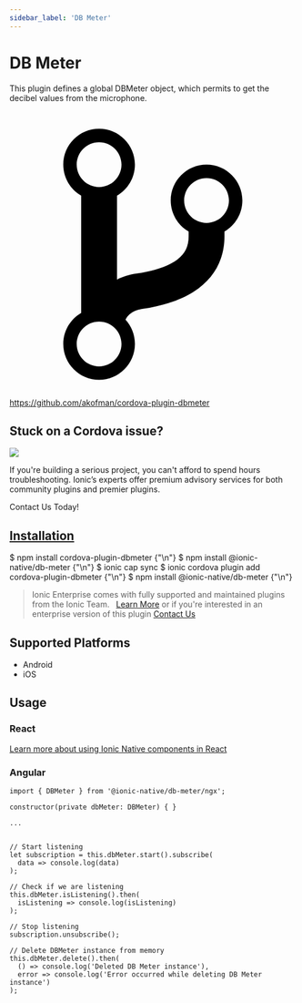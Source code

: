 ```yaml
---
sidebar_label: 'DB Meter'
---
```



# DB Meter

This plugin defines a global DBMeter object, which permits to get the decibel values from the microphone.

<p><a href="https://github.com/akofman/cordova-plugin-dbmeter" target="_blank" rel="noopener" className="git-link">
  <svg viewBox="0 0 512 512"><path d="M416 160c0-35.3-28.7-64-64-64s-64 28.7-64 64c0 23.7 12.9 44.3 32 55.4v8.6c0 19.9-7.8 33.7-25.3 44.9-15.4 9.8-38.1 17.1-67.5 21.5-14 2.1-25.7 6-35.2 10.7V151.4c19.1-11.1 32-31.7 32-55.4 0-35.3-28.7-64-64-64S96 60.7 96 96c0 23.7 12.9 44.3 32 55.4v209.2c-19.1 11.1-32 31.7-32 55.4 0 35.3 28.7 64 64 64s64-28.7 64-64c0-16.6-6.3-31.7-16.7-43.1 1.9-4.9 9.7-16.3 29.4-19.3 38.8-5.8 68.9-15.9 92.3-30.8 36-22.8 55-57 55-98.8v-8.6c19.1-11.1 32-31.7 32-55.4zM160 56c22.1 0 40 17.9 40 40s-17.9 40-40 40-40-17.9-40-40 17.9-40 40-40zm0 400c-22.1 0-40-17.9-40-40s17.9-40 40-40 40 17.9 40 40-17.9 40-40 40zm192-256c-22.1 0-40-17.9-40-40s17.9-40 40-40 40 17.9 40 40-17.9 40-40 40z"></path></svg> https://github.com/akofman/cordova-plugin-dbmeter
</a></p>

<h2>Stuck on a Cordova issue?</h2>
<DocsCard className="cordova-ee-card" header="Don't waste precious time on plugin issues." href="https://ionicframework.com/sales?product_of_interest=Ionic%20Native">
  <div>
    <img src={require('./_assets/img/native-cordova-bot.png').default} class="cordova-ee-img" />
    <p>If you're building a serious project, you can't afford to spend hours troubleshooting. Ionic’s experts offer premium advisory services for both community plugins and premier plugins.</p>
    <DocsButton className="native-ee-detail">Contact Us Today!</DocsButton>
  </div>
</DocsCard>

<h2 id="installation">
  <a href="#installation">Installation</a>
</h2>
<Tabs groupId="runtime" defaultValue="Capacitor" values={[
  {value: 'Capacitor', label: 'Capacitor'},
  {value: 'Cordova', label: 'Cordova'},
  {value: 'Enterprise', label: 'Enterprise'},
]}>
  <TabItem value="Capacitor">
    <CodeBlock className="language-shell">
      $ npm install cordova-plugin-dbmeter {"\n"}
      $ npm install @ionic-native/db-meter {"\n"}
      $ ionic cap sync
    </CodeBlock>
  </TabItem>
  <TabItem value="Cordova">
    <CodeBlock className="language-shell">
      $ ionic cordova plugin add cordova-plugin-dbmeter {"\n"}
      $ npm install @ionic-native/db-meter {"\n"}
    </CodeBlock>
  </TabItem>
  <TabItem value="Enterprise">
    <blockquote>Ionic Enterprise comes with fully supported and maintained plugins from the Ionic Team. &nbsp;
      <a class="btn" href="https://ionic.io/docs/premier-plugins">Learn More</a> or if you're interested in an enterprise version of this plugin <a class="btn" href="https://ionicframework.com/sales?product_of_interest=Ionic%20Enterprise%20Engine">Contact Us</a></blockquote>
  </TabItem>
</Tabs>

## Supported Platforms

- Android
- iOS

## Usage

### React

[Learn more about using Ionic Native components in React](../native-community.md#react)

### Angular

```tsx
import { DBMeter } from '@ionic-native/db-meter/ngx';

constructor(private dbMeter: DBMeter) { }

...


// Start listening
let subscription = this.dbMeter.start().subscribe(
  data => console.log(data)
);

// Check if we are listening
this.dbMeter.isListening().then(
  isListening => console.log(isListening)
);

// Stop listening
subscription.unsubscribe();

// Delete DBMeter instance from memory
this.dbMeter.delete().then(
  () => console.log('Deleted DB Meter instance'),
  error => console.log('Error occurred while deleting DB Meter instance')
);
```
